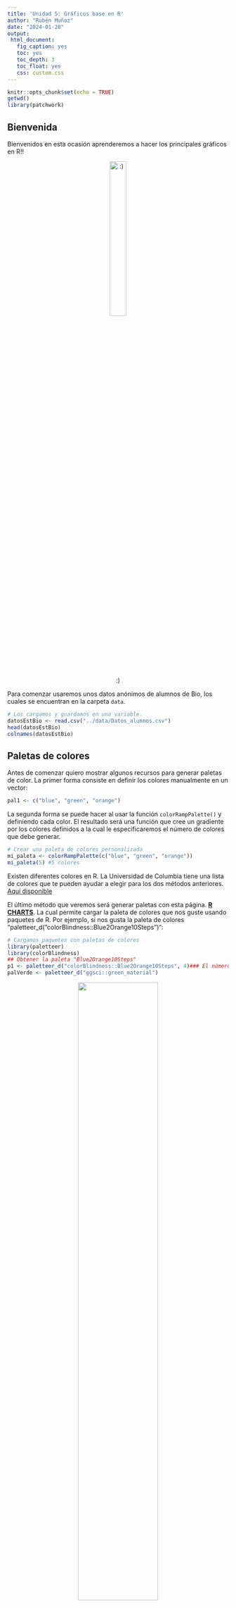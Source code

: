 ---
title: 'Unidad 5: Gráficos base en R'
author: "Rubén Muñoz"
date: "2024-01-28"
output: 
 html_document:
   fig_caption: yes
   toc: yes
   toc_depth: 3
   toc_float: yes
   css: custom.css
---

```{r setup, include=FALSE}
knitr::opts_chunk$set(echo = TRUE)
getwd()
library(patchwork)
```
## **Bienvenida**
Bienvenidos en esta ocasión aprenderemos a hacer los principales gráficos en R!!

<div style = "text-align:center"> 
![:)](../imagenes/gatoTeclado.png){width=30%} 
</div>

Para comenzar usaremos unos datos anónimos de alumnos de Bio, los cuales se encuentran en la carpeta `data`. 

```{r}
# Los cargamos y guardamos en una variable.
datosEstBio <- read.csv("../data/Datos_alumnos.csv")
head(datosEstBio)
colnames(datosEstBio)
```

## **Paletas de colores**
Antes de comenzar quiero mostrar algunos recursos para generar paletas de color. 
La primer forma consiste en definir los colores manualmente en un vector:

```{r}
pal1 <- c("blue", "green", "orange")
```

La segunda forma se puede hacer al usar la función `colorRampPalette()` y definiendo cada color. El resultado será una función que cree un gradiente por los colores definidos a la cual le especificaremos el número de colores que debe generar.

```{r}
# Crear una paleta de colores personalizada
mi_paleta <- colorRampPalette(c("blue", "green", "orange"))
mi_paleta(5) #5 colores
```
Existen diferentes colores en R. La Universidad de Columbia tiene una lista de colores que te pueden ayudar a elegir para los dos métodos anteriores. [Aquí disponible](http://www.stat.columbia.edu/~tzheng/files/Rcolor.pdf)  

El último método que veremos será generar paletas con esta página. [**R CHARTS**](https://r-charts.com/es/paletas-colores/#continuas). La cual permite cargar la paleta de colores que nos guste usando paquetes de R. Por ejemplo, si nos gusta la paleta de colores "paletteer_d("colorBlindness::Blue2Orange10Steps")":

```{r}
# Cargamos paquetes con paletas de colores
library(paletteer)
library(colorBlindness)
## Obtener la paleta "Blue2Orange10Steps"
p1 <- paletteer_d("colorBlindness::Blue2Orange10Steps", 4)### El número como argumento indica cuántos colores queremos de esa paleta. Nota: tiene un máximo.
palVerde <- paletteer_d("ggsci::green_material") 
```

<div style="text-align:center"> 
![](../imagenes/ejemploPaleta.png){width=60%}
</div>

## **Gráfico de puntos** 

Para generarlo podemos usar la función `plot()` indicando los datos del eje *X* y del *Y*. En este caso haremos un gráfico de dispersión de la altura contra el peso:

```{r, fig.align='center', fig.width= 5, fig.height=4}
 plot(x = datosEstBio$estatura, y = datosEstBio$peso)
      
```

Existe una gran cantidad de parámetros para personalizar nuestro gráfico. Aquí algunos de ellos:

```{r, results='hide', fig.align='center', fig.width= 9, fig.height=3.5}
par(mfrow= c(1,2)) 

plot(x = datosEstBio$estatura, y = datosEstBio$peso,
      main = "Estatura vs Peso", cex.main = 1.4,#Título
     xlab = "Estatura(cm)", ylab = "Peso(Kg)", #Título de los ejes
    xlim = c(1.40, 1.9), ylim = c(0,120), # Máx y min del eje X y Y
    pch = 21, cex = 0.8,# Tipo y tamaño de puntos
    bg = "orange2", col = "gray85", #Color puntos
    bty = "L" # Gráfico sin márgenes superior y derecho
    ) 

# Además es posible agregar una línea de tendencia con abline() y cambiar color por categoría
## Color por categoría
 
plot(x = datosEstBio$estatura, y = datosEstBio$peso,
      main = "Estatura vs Peso", cex.main = 1.4,
     xlab = "Estatura(cm)", ylab = "Peso(Kg)", 
    xlim = c(1.40, 1.9), ylim = c(0,120), 
    pch = 21, 
    col = factor(datosEstBio$sexo) ### Color por categoría
    ) +
## Añadir la línea de tendencia
abline(lm(datosEstBio$peso ~ datosEstBio$estatura),
       lwd = 1.5, # Tamaño de línea
       col = "darkblue" #Color de línea
       ) 

```
  
## **Gráfico de líneas**
Se genera de forma similar. Para este ejemplo mostraremos con otro gráfico.
```{r, results='hide', echo=FALSE}
par(mfrow=c(1,3))
```


```{r, fig.align='center', fig.height=3.5, fig.width=9}
par(mfrow=c(1,3)) #Este argumento nos ayuda a poner un lienzo con varios gráficos.  1 Fila y 3 columnas.

#Gráfico de puntos 
plot(x = datosEstBio$estatura, y = datosEstBio$peso,
     xlab = "Estatura(Cm)", ylab = "Peso(Kg)",
     main = "Estatura vs Peso", cex.main = 1.4,
     xlim = c(1.40, 1.9), ylim = c(0,120),
     pch = 21, 
     bg = "orange2", col = "orange3"
     )

# Gráfico de líneas Parámetro type = "l"
plot(x = sort(datosEstBio$estatura[c(11:20)]), y = datosEstBio$peso[c(11:20)], 
     type = "l" ,
     xlab = "Estatura(Cm)", ylab = "Peso(Kg)",
     main = "Líneas: Estatura vs Peso", cex.main = 1.4,
     col = "darkblue"
    )

# Gráfico de líneas y puntos. Parámetro type = "o"
plot(x = sort(datosEstBio$estatura[c(11:20)]), y = sort(datosEstBio$peso[c(11:20)]), 
     type = "o" , pch = 21,
     xlab = "Estatura(Cm)", ylab = "Peso(Kg)",
     main = "Líneas+puntos: Estatura vs Peso", cex.main = 1.2,
     bg = "orange2",col = "orange4"
    )
```

## **Añadiendo elementos a los gráficos**

Antes de continuar debemos conocer que así como dentro de cada función del plot existen parámetros, también podemos agregar elementos sobre nuestro gráfico creado.
Algunos elementos son:
 
 * Textos
 * Leyendas
 * Puntos
 * Líneas
 * Polígonos

### Textos
Se realizan con la función `text()`

```{r, fig.align='center', fig.height=4, fig.width=6, results='hide', fig.show='hide'}
# Elementos en los gráficos 
## Creamos plot
plot(x = datosEstBio$estatura, y = datosEstBio$peso,
     xlab = "Estatura(cm)", ylab = "Peso(Kg)",
     main = "Añadiendo elementos",
     col = factor(datosEstBio$sexo),
     bg = factor(datosEstBio$sexo),
     pch = 21)

```
```{r, eval=FALSE}
## Añadimos texto

 text(x = 1.5, y = 80,    # Posición
      label = "Hola:)",   # Texto
      col = "darkblue",   # Color
      cex = 0.9) 
```

### Leyendas
Se realizan con la función `legend()`
```{r, eval=FALSE}
## Añadimos una leyenda  
 legend("topleft",   #Posición
        inset = 0.05, # Margen
        title = "Simbología", #Título
        legend = c("H", "M"),
        cex = 0.8,#Simbología
        col = factor(datosEstBio$sexo),
        pch = 21,
        box.col = "gray80", # Color del recuadro
        horiz = T)

```
### Puntos
Se realizan con la función `points()`

```{r, eval=FALSE}
## Añadimos puntos
 points(estaturaSangreA, pesoSangreA,
        pch = 17,
        cex = 1.3,
        col = "blue3")
  ### Agregamos su leyenda
 legend("topright",   #Posición
        inset = 0.05, # Margen
        legend = c("A+"),
        cex = 0.8,#Simbología
        col = "blue",
        pch = 15,
        box.col = "gray80", # Color del recuadro
        horiz = T)# Orientación
```
### Líneas
Se realizan con la función `abline()` o `arrows()`

```{r, eval=FALSE}
## Añadimos líneas
### Líneas continuas
 abline(lm(datosEstBio$peso ~ datosEstBio$estatura),
        lwd = 2, # Tamaño de línea
        col = "orange" #Color de línea
        )
### flechas  o barras de error  
 arrows( x0 = datosEstBio$estatura[1:10], # Inicio de línea en X
         x1 = datosEstBio$estatura[1:10], #Final de línea
         y0 = datosEstBio$peso[1:10]-2, # Inicio en Y
         y1 = datosEstBio$peso[1:10]+2, # Final en Y
         code = 3, # Tipo de línea (1 = arrow)
         angle = 90, # Ángulo
         col = "black",
         lwd = 2)
```

### Polígonos
Se realizan con la función `polygon()`

```{r, eval=FALSE}
## Polígonos  
 polygon(datosEstBio$estatura[100:103], # Coordenadas X
         datosEstBio$peso[100:103], # Coordenadas Y
         col=rgb(0, 0, 1, 0.1) #Color definido en RGB
         )
```
<div style="text-align:center" >
![](../imagenes/elementosGrafico.png){width=90%}
</div>

## **Gráfico de barras**

Para hacer un gráfico de barras usamos la función `barplot()`. Además, necesitaremos variables categóricas con frecuencia. En este caso, averiguaremos la cantidad de hombres y mujeres en el curso hipotético de Bio.

```{r, fig.align='center', fig.height=4, fig.width=3.5}
# Usamos la función barplot()
## Podemos usar parámetros similares a la función plot()
###Guardamos colores deseados
 colores <- c("#BA68C8", "#5E35B1" ) 
### Realizamos un table() para conocer el num. de estudiantes por sexo.
frecSexo <- table(datosEstBio$sexo)

# Gráfico de barras barplot()
barplot(frecSexo, # Datos con conteo
        main = "Número de H y M en el curso",
        xlab="Sexo", # Tíulo del eje X
        ylab="Frecuencia", # Título del eje Y
        border = colores, col = colores) # Colores
```

### Gráfico de barras con subcategorías
En este caso averiguaremos cuántos hombres y mujeres hay en el grupo y de qué partes de la ciudad son. Para ello necesitamos las dos variables en una tabla de contingencia y lo podemos lograr de la siguiente manera:

```{r, fig.align='center'}
(sexoXParteDeLaCiudad <- table(datosEstBio$p.ciud, datosEstBio$sexo))
```

Ahora podemos construir nuestro gráfico:
```{r, eval=FALSE}

# Gráfico de barras
barplotBar <- barplot(sexoXParteDeLaCiudad,
        beside=TRUE, # Este argumento indica si debe poner las barras apiladas o una a lado de otra
        xlab="Sexo", # Tíulo del eje X
        ylab="Frecuencia",
        ylim= c(0,50),
        names.arg = c("Hombres", "Mujeres"), # Nombre de cad grupo
        main = "Mujeres y Hombres por parte de la Ciudad",
        col = p1, border = p1)
### Agregamos su leyenda
    legend("topleft",   #Posición
           inset = 0.05, # Margen
           title = "CDMX",
           legend = rownames(sexoXParteDeLaCiudad),#Simbología
           cex = 0.8,
           title.cex = 0.7, #Tamaño del título
           text.width = 0.3, # Ancho del texto
           col = p1,
           pch = 15, 
           adj = c(0.5,0.5), # Justificado de la leyenda
           xjust = 0, yjust = 0,# Justificado del texto
           box.col = "gray90" # Color del recuadro
    ) 
  #Etiquetas del conteo
    text(x = as.vector(barplotBar), y = sexoXParteDeLaCiudad+2,
         label = sexoXParteDeLaCiudad, cex = 0.9)
```

<div style="text-align:center"> 
![](../imagenes/barplotCDMXHM.png){width=80%}
</div>


### Gráfico de barras apilado
**Para generar un gráfico de barras apiladas cambiamos la opción a ** `besides = FALSE`

```{r , fig.align='center', fig.width=5, fig.height=5}
barplot(sexoXParteDeLaCiudad,
        beside=F, xlab="Sexo", # Tíulo del eje X
        ylab="Frecuencia", 
        main = "Mujeres y Hombres por parte de la Ciudad ",
        col = p1, border = "gray90"
        )
legend("topleft",   #Posición
        inset = 0.05, # Margen
        title = "CDMX",
        legend = rownames(sexoXParteDeLaCiudad),
        cex = 0.8,#Simbología
        col = p1,
        pch = 15,
        box.col = "gray90" # Color del recuadro
        )# Orientación
```

### Gráfico de barras con barras de desv. estándar
Para esto usaremos la función `arrows()` la cual agregará elementos a nuestro gráfico.

En este caso graficaremos el promedio de la estatura de las personas según la parte de la ciudad que son.

Para ello primero calculamos la media según la parte de la ciudad con una expresión muy útil.

```{r}

promEstNorte <- mean(datosEstBio$estatura[datosEstBio$p.ciud == "Norte"])
promEstSur <- mean(datosEstBio$estatura[datosEstBio$p.ciud == "Sur"])
promEstEste <- mean(datosEstBio$estatura[datosEstBio$p.ciud == "Este"])
promEstOeste <- mean(datosEstBio$estatura[datosEstBio$p.ciud == "Oeste"])

#Ahora crearemos un data frame para almacenar la info
estaturaXPCiudad <- data.frame( "Promedio" = c(promEstNorte,promEstSur,
                                 promEstEste, promEstOeste),
                                "p.ciudad" = c("Norte", "Sur", "Este", "Oeste")
                                )



```
Ahora debemos calcular la desviación estándar con la función `sd()` de la misma forma que con los promedios de la estatura por parte de la ciudad.
También podemos usar un ciclo `for` para que realice esta operación por nosotrxs. 

```{r, results='hide', echo=FALSE}
parteCiudad = names(table(datosEstBio$p.ciud))
desviacionEstandar <- c()
"
for (parte in parteCiudad) {
  desviacionEstandar <- (sd(datosEstBio$estatura[datosEstBio$p.ciud == parte]))
  
  assign(paste0(desvEstand, parte), desviacionEstandar)
  
}
"

PromXCDMX <- data.frame(p.ciud = character(),
                         promedio = numeric(),
                        sd = numeric()
                        )

for (parte in parteCiudad) {
  promedio <- mean(datosEstBio$estatura[datosEstBio$p.ciud == parte])
  sd <- sd(datosEstBio$estatura[datosEstBio$p.ciud == parte])
  PromXCDMX <- rbind(PromXCDMX, data.frame(p.ciud = parte,
                                           promedio = promedio, 
                                           sd = sd)
                      )
  print(PromXCDMX)
}


```

Ahora con los promedios y la sd podemos construir nuestro gráfico.

```{r fig.align='center', fig.height=5, fig.width= 6}
# Creamos nuestro gráfico de barras
# Crearemos una nueva paleta de color
library(paletteer)
pal2 <- paletteer_d("ggsci::purple_material")

barplot(PromXCDMX$promedio,
        name=PromXCDMX$p.ciud,
        xlab = "Estudiantes x parte de la CDMX",
        ylab = "Promedio de la estatura (cm)",
        ylim = c(0,2),
        width= 0.4,
        col = p1, border = F
        ) +
arrows( x0= c(0.28, 0.76, 1.23, 1.72),
         y0=PromXCDMX$promedio - PromXCDMX$sd, 
         y1=PromXCDMX$promedio + PromXCDMX$sd, 
        code=3, angle=90,
        col = "#6A1B9A",
        length=0.12, lwd = 1.5)

```
  
## **Boxplot**
Para hacer un gráfico boxplot (caja y bigotes) usamos la función `boxplot()`. Este tipo de gráficos nos ayuda a ver la distribución de nuestros datos ya que nos brinda datos de los cuartiles (1o, 2o y 3er) así como del máximo y el mínimo.  
Para este ejemplo compararemos el promedio de los estudiantes 


```{r fig.align='center', fig.height=4, fig.width= 9}
par(mfrow = c(1,2))

# Boxplot vertical
boxplot(datosEstBio$prom~datosEstBio$becado,
        main = "Promedio alumnos con/sin beca",
        xlab = "Becadxs", ylab = "Promedios académicos",
        col = c("#C8E6C9", "#81C784"))

# Boxplot horizontal (derecha) más parámetros
boxplot(datosEstBio$prom~datosEstBio$becado,
        main = "Promedio alumnos con/sin beca",
        xlab = "Becadxs", ylab = "Promedios académicos",
        horizontal = T,   # Parámetro para ser horizontal
        col = c("#C8E6C9", "#81C784"),
        outpch = 22,     # Tipo de los Outliers
        outbg = "green3",# Color de los Outliers 
        whiskcol = "green4", # Color de los bigotes
        whisklty = 1, # Tamaño de los bigotes
        lty = 1, lwd = 2 # Tipo de línea y grosor
        ) 

```



## **Histogramas**

Los histogramas son gráficos que nos permite ver la frecuancia y distribución de nuestros datos agrupados en clases. Para generarlo usamos la función `hist()`. Por defecto se muestran las frecuencias absolutas en clases delimitadas por la regla de Sturges, pero se puede seleccionar ver las frecuencias relativas.
Para el ejemplo usaremos el peso como variable para graficar.

### Frecuencia absoluta

```{r,eval='FALSE', results='hide'}
# Seleccionamos el peso
hist_freqA <- hist(datosEstBio$peso,
     main = "Frecuencia absoluta del peso",
     xlab = "Peso (kg)",
     ylab = "Frecuencia absoluta",
     ylim = c(0,50),
     col = palVerde, border = palVerde,
     ) 
text(hist_freqA$mids,hist_freqA$counts,
   labels=hist_freqA$counts, adj=c(0.5, -0.5))
```

<div style = "text-align:center">

![](../imagenes/hist_freqA.png){width=70%} 

</div>





### Frecuencia relativa

Para generar el gráfico de frecuencia relativa:

```{r, fig.show='hide'}
# Gráfico de frecuencia relativa
hist_freqR <- hist(datosEstBio$peso)
hist_freqR$counts <- hist_freqR$counts/length(datosEstBio$peso)

```

```{r, fig.height=4.5, fig.width=3.5, fig.show='hide'}
plot(hist_freqR, main = "Frecuencia relativa del peso",
     xlab = "Peso (kg)",
     ylab = "Frecuencia relativa del peso",
     col = palVerde) +
text(hist_freqR$mids,hist_freqR$counts,
     labels=hist_freqA$counts, adj=c(0.5, -0.5))
```

<div style = "text-align:center">

![](../imagenes/hist_freqR.png){width=70%} 

</div>
### Frecuencia acumulada

Para generar el gráfico de frecuencia relativa acumulada usaremos la función `cumsum()` que devuelve la suma acumulada del número más el número anterior a éste.

```{r, fig.show='hide', results='hide'}
# Creamos el histograma
hist_freqRA <- hist(datosEstBio$peso)
# Usamos la función cumsum para que nos dé la frec. relativa acumulada
hist_freqRA$counts <- cumsum(hist_freqRA$counts/length(datosEstBio$peso))

```

```{r, results='hide', fig.align='center',fig.height=5, fig.width=4.5}
# Generamos el gráfico
plot(hist_freqRA, main = "Frecuencia relativa acumulada del peso",
     xlab = "Peso (kg)",
     ylab = "Frecuencia relativa acumulada del peso",
     col = palVerde) +
text(hist_freqRA$mids,hist_freqRA$counts,
     labels=hist_freqRA$counts, adj=c(0.5, -0.5),
     cex = 0.6)

```


